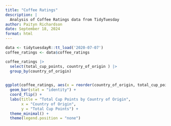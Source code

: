 ```yaml
---
title: "Coffee Ratings"
description: |
  Analysis of Coffee Ratings data from TidyTuesday
author: Paityn Richardson
date: September 18, 2024
format: html
---
```


```r
data <- tidytuesdayR::tt_load('2020-07-07')
coffee_ratings <- data$coffee_ratings
```

```r
coffee_ratings |>
  select(total_cup_points, country_of_origin ) |>
  group_by(country_of_origin)
  
```

```r
ggplot(coffee_ratings, aes(x = reorder(country_of_origin, total_cup_points), y = total_cup_points, fill = country_of_origin)) +
  geom_bar(stat = "identity") +
  coord_flip() +  
  labs(title = "Total Cup Points by Country of Origin",
       x = "Country of Origin",
       y = "Total Cup Points") +
  theme_minimal() +
  theme(legend.position = "none")
```
